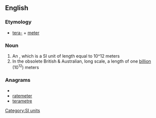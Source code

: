 ==English==

===Etymology===
*[[tera-]] + [[meter]]

===Noun===
{{en-noun}}

# An {{alternative spelling of|[[terametre]]}}, which is a SI unit of length equal to 10^12 meters
# In the obsolete British & Australian, long scale, a length of one [[billion]] (10<sup>12</sup>) meters

===Anagrams===
* {{alphagram|aeeemrrtt}}
* [[ratemeter#English|ratemeter]]
* [[terametre#English|terametre]]

[[Category:SI units]]